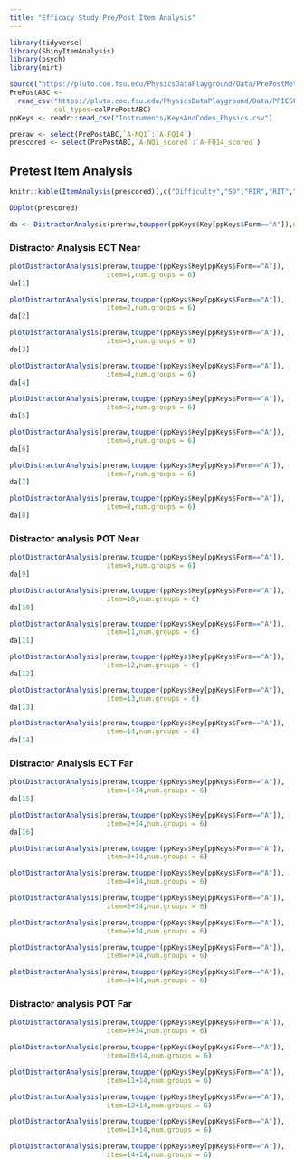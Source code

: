 ```yaml
---
title: "Efficacy Study Pre/Post Item Analysis"
---
```


```r
library(tidyverse)
library(ShinyItemAnalysis)
library(psych)
library(mirt)
```



```r
source("https://pluto.coe.fsu.edu/PhysicsDataPlayground/Data/PrePostMetadataABC.R")
PrePostABC <- 
  read_csv("https://pluto.coe.fsu.edu/PhysicsDataPlayground/Data/PPIESFall2022PrePostABC.csv",
           col_types=colPrePostABC)
ppKeys <- readr::read_csv("Instruments/KeysAndCodes_Physics.csv")
```

```r
preraw <- select(PrePostABC,`A-NQ1`:`A-FQ14`)
prescored <- select(PrePostABC,`A-NQ1_scored`:`A-FQ14_scored`)
```

## Pretest Item Analysis

```r
knitr::kable(ItemAnalysis(prescored)[,c("Difficulty","SD","RIR","RIT","ULI","Alpha.drop")],digits=3)
```

```r
DDplot(prescored)
```

```r
da <- DistractorAnalysis(preraw,toupper(ppKeys$Key[ppKeys$Form=="A"]),num.groups = 6)
```
### Distractor Analysis ECT Near

```r
plotDistractorAnalysis(preraw,toupper(ppKeys$Key[ppKeys$Form=="A"]),
                        item=1,num.groups = 6)
da[1]
```

```r
plotDistractorAnalysis(preraw,toupper(ppKeys$Key[ppKeys$Form=="A"]),
                        item=2,num.groups = 6)
da[2]
```

```r
plotDistractorAnalysis(preraw,toupper(ppKeys$Key[ppKeys$Form=="A"]),
                        item=3,num.groups = 6)
da[3]
```

```r
plotDistractorAnalysis(preraw,toupper(ppKeys$Key[ppKeys$Form=="A"]),
                        item=4,num.groups = 6)
da[4]
```

```r
plotDistractorAnalysis(preraw,toupper(ppKeys$Key[ppKeys$Form=="A"]),
                        item=5,num.groups = 6)
da[5]
```

```r
plotDistractorAnalysis(preraw,toupper(ppKeys$Key[ppKeys$Form=="A"]),
                        item=6,num.groups = 6)
da[6]
```

```r
plotDistractorAnalysis(preraw,toupper(ppKeys$Key[ppKeys$Form=="A"]),
                        item=7,num.groups = 6)
da[7]
```

```r
plotDistractorAnalysis(preraw,toupper(ppKeys$Key[ppKeys$Form=="A"]),
                        item=8,num.groups = 6)
da[8]
```

### Distractor analysis POT Near

```r
plotDistractorAnalysis(preraw,toupper(ppKeys$Key[ppKeys$Form=="A"]),
                        item=9,num.groups = 6)
da[9]
```

```r
plotDistractorAnalysis(preraw,toupper(ppKeys$Key[ppKeys$Form=="A"]),
                        item=10,num.groups = 6)
da[10]
```

```r
plotDistractorAnalysis(preraw,toupper(ppKeys$Key[ppKeys$Form=="A"]),
                        item=11,num.groups = 6)
da[11]
```

```r
plotDistractorAnalysis(preraw,toupper(ppKeys$Key[ppKeys$Form=="A"]),
                        item=12,num.groups = 6)
da[12]
```

```r
plotDistractorAnalysis(preraw,toupper(ppKeys$Key[ppKeys$Form=="A"]),
                        item=13,num.groups = 6)
da[13]
```

```r
plotDistractorAnalysis(preraw,toupper(ppKeys$Key[ppKeys$Form=="A"]),
                        item=14,num.groups = 6)
da[14]
```
### Distractor Analysis ECT Far

```r
plotDistractorAnalysis(preraw,toupper(ppKeys$Key[ppKeys$Form=="A"]),
                        item=1+14,num.groups = 6)
da[15]
```

```r
plotDistractorAnalysis(preraw,toupper(ppKeys$Key[ppKeys$Form=="A"]),
                        item=2+14,num.groups = 6)
da[16]
```

```r
plotDistractorAnalysis(preraw,toupper(ppKeys$Key[ppKeys$Form=="A"]),
                        item=3+14,num.groups = 6)
```

```r
plotDistractorAnalysis(preraw,toupper(ppKeys$Key[ppKeys$Form=="A"]),
                        item=4+14,num.groups = 6)
```

```r
plotDistractorAnalysis(preraw,toupper(ppKeys$Key[ppKeys$Form=="A"]),
                        item=5+14,num.groups = 6)
```

```r
plotDistractorAnalysis(preraw,toupper(ppKeys$Key[ppKeys$Form=="A"]),
                        item=6+14,num.groups = 6)
```

```r
plotDistractorAnalysis(preraw,toupper(ppKeys$Key[ppKeys$Form=="A"]),
                        item=7+14,num.groups = 6)
```

```r
plotDistractorAnalysis(preraw,toupper(ppKeys$Key[ppKeys$Form=="A"]),
                        item=8+14,num.groups = 6)
```

### Distractor analysis POT Far

```r
plotDistractorAnalysis(preraw,toupper(ppKeys$Key[ppKeys$Form=="A"]),
                        item=9+14,num.groups = 6)
```

```r
plotDistractorAnalysis(preraw,toupper(ppKeys$Key[ppKeys$Form=="A"]),
                        item=10+14,num.groups = 6)
```

```r
plotDistractorAnalysis(preraw,toupper(ppKeys$Key[ppKeys$Form=="A"]),
                        item=11+14,num.groups = 6)
```

```r
plotDistractorAnalysis(preraw,toupper(ppKeys$Key[ppKeys$Form=="A"]),
                        item=12+14,num.groups = 6)
```

```r
plotDistractorAnalysis(preraw,toupper(ppKeys$Key[ppKeys$Form=="A"]),
                        item=13+14,num.groups = 6)
```

```r
plotDistractorAnalysis(preraw,toupper(ppKeys$Key[ppKeys$Form=="A"]),
                        item=14+14,num.groups = 6)
```
